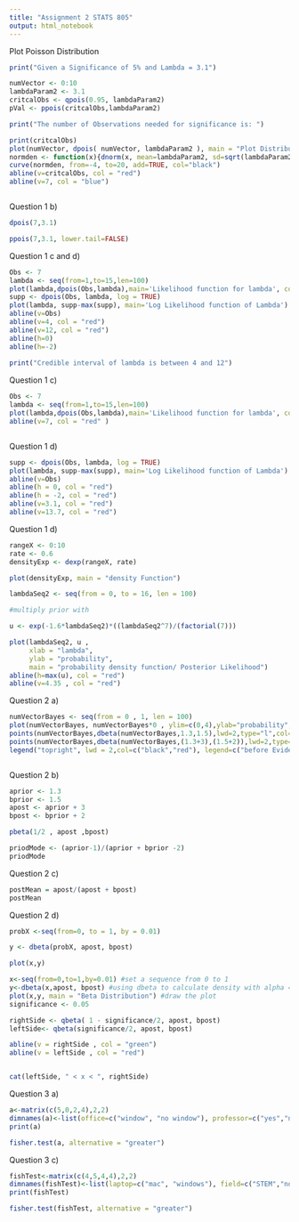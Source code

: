 ```yaml
---
title: "Assignment 2 STATS 805"
output: html_notebook
---
```


Plot Poisson Distribution

```r

print("Given a Significance of 5% and Lambda = 3.1")

numVector <- 0:10
lambdaParam2 <- 3.1
critcalObs <- qpois(0.95, lambdaParam2)
pVal <- ppois(critcalObs,lambdaParam2)

print("The number of Observations needed for significance is: ")

print(critcalObs)
plot(numVector, dpois( numVector, lambdaParam2 ), main = "Plot Distribution\n", xlim=c(-2,20))
normden <- function(x){dnorm(x, mean=lambdaParam2, sd=sqrt(lambdaParam2))}
curve(normden, from=-4, to=20, add=TRUE, col="black")
abline(v=critcalObs, col = "red")
abline(v=7, col = "blue")



```

Question 1 b)

```r

dpois(7,3.1)

ppois(7,3.1, lower.tail=FALSE)


```

Question 1 c and d)

```r

Obs <- 7
lambda <- seq(from=1,to=15,len=100) 
plot(lambda,dpois(Obs,lambda),main='Likelihood function for lambda', col = 'blue')
supp <- dpois(Obs, lambda, log = TRUE)
plot(lambda, supp-max(supp), main='Log Likelihood function of Lambda')
abline(v=Obs)
abline(v=4, col = "red")
abline(v=12, col = "red")
abline(h=0)
abline(h=-2)
 
print("Credible interval of lambda is between 4 and 12")


```
Question 1 c)
```r

Obs <- 7
lambda <- seq(from=1,to=15,len=100) 
plot(lambda,dpois(Obs,lambda),main='Likelihood function for lambda', col = 'blue')
abline(v=7, col = "red" )



```

Question 1 d)

```r

supp <- dpois(Obs, lambda, log = TRUE)
plot(lambda, supp-max(supp), main='Log Likelihood function of Lambda')
abline(v=Obs)
abline(h = 0, col = "red")
abline(h = -2, col = "red")
abline(v=3.1, col = "red")
abline(v=13.7, col = "red")

```

Question 1 d)

```r

rangeX <- 0:10
rate <- 0.6
densityExp <- dexp(rangeX, rate)

plot(densityExp, main = "density Function")


```

```r
lambdaSeq2 <- seq(from = 0, to = 16, len = 100)

#multiply prior with 

u <- exp(-1.6*lambdaSeq2)*((lambdaSeq2^7)/(factorial(7)))

plot(lambdaSeq2, u , 
     xlab = "lambda", 
     ylab = "probability", 
     main = "probability density function/ Posterior Likelihood")
abline(h=max(u), col = "red")
abline(v=4.35 , col = "red")


```

Question 2 a)

```r

numVectorBayes <- seq(from = 0 , 1, len = 100)
plot(numVectorBayes, numVectorBayes*0 , ylim=c(0,4),ylab="probability", main="Prior and Posterior Probability Density Functions", type="n")
points(numVectorBayes,dbeta(numVectorBayes,1.3,1.5),lwd=2,type="l",col="black")
points(numVectorBayes,dbeta(numVectorBayes,(1.3+3),(1.5+2)),lwd=2,type="l",col="red")
legend("topright", lwd = 2,col=c("black","red"), legend=c("before Evidence", "after Evidence"))



```

Question 2 b)

```r


aprior <- 1.3
bprior <- 1.5
apost <- aprior + 3
bpost <- bprior + 2

pbeta(1/2 , apost ,bpost)

priodMode <- (aprior-1)/(aprior + bprior -2)
priodMode

```

Question 2 c)

```r


postMean = apost/(apost + bpost)
postMean

```

Question 2 d)

```r

probX <-seq(from=0, to = 1, by = 0.01)

y <- dbeta(probX, apost, bpost)

plot(x,y)


```

```r



x<-seq(from=0,to=1,by=0.01) #set a sequence from 0 to 1
y<-dbeta(x,apost, bpost) #using dbeta to calculate density with alpha = 4.3 and beta =
plot(x,y, main = "Beta Distribution") #draw the plot
significance <- 0.05

rightSide <- qbeta( 1 - significance/2, apost, bpost)
leftSide<- qbeta(significance/2, apost, bpost)

abline(v = rightSide , col = "green")
abline(v = leftSide , col = "red")


cat(leftSide, " < x < ", rightSide)

```

Question 3 a)

```r


a<-matrix(c(5,0,2,4),2,2)
dimnames(a)<-list(office=c("window", "no window"), professor=c("yes","no"))
print(a)

fisher.test(a, alternative = "greater")


```

Question 3 c)

```r

fishTest<-matrix(c(4,5,4,4),2,2)
dimnames(fishTest)<-list(laptop=c("mac", "windows"), field=c("STEM","no STEM"))
print(fishTest)

fisher.test(fishTest, alternative = "greater")



```

